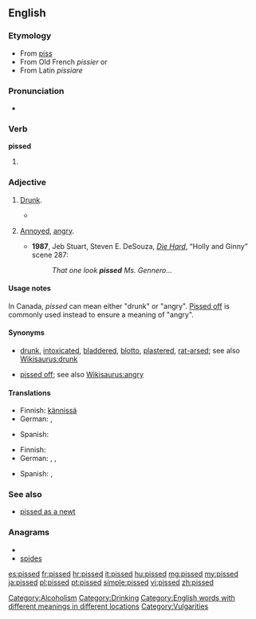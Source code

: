 ==English==

===Etymology===
* From [[piss]] ''{{vulgar}}''
* From Old French ''pissier'' or
* From Latin ''pissiare''

===Pronunciation===
* {{rhymes|ɪst}}

===Verb===
'''pissed'''

# {{past of|[[piss]]}}

===Adjective===
{{en-adj}}

# {{context|British|Australia|NZ|Canada|colloquial}} [[drunk|Drunk]].
#*{{quote-book
|year=1996
|author=Hunter Davies
|title=The Beatles
|page=79
|passage=The waiters would send us up beer onstage as well as food, so now and again we'd end up getting '''pissed''' while we were playing.}}
# {{context|US|Canada|vulgar|colloquial}} [[annoyed|Annoyed]], [[angry]].
#* '''1987''', Jeb Stuart, Steven E. DeSouza, ''[[w:Die Hard|Die Hard]]'', “Holly and Ginny” scene 287:
#*: ''That one look '''pissed''' Ms. Gennero...''

====Usage notes====
In Canada, ''pissed'' can mean either "drunk" or "angry". [[pissed off|Pissed off]] is commonly used instead to ensure a meaning of "angry".

====Synonyms====
* {{sense|drunk}} [[drunk]], [[intoxicated]], [[bladdered]], [[blotto]], [[plastered]], [[rat-arsed]]; see also [[Wikisaurus:drunk]]
* {{sense|annoyed, angry}} [[pissed off]]; see also [[Wikisaurus:angry]]

====Translations====
{{trans-top|Drunk}}
* Finnish: [[kännissä]]
* German: {{t+|de|betrunken}}, {{t+|de|besoffen}}
{{trans-mid}}
* Spanish: {{t+|es|borracho}}
{{trans-bottom}}

{{trans-top|Annoyed, angry}}
* Finnish: {{t+|fi|vihainen}}
* German: {{t-|de|angepisst}}, {{t+|de|sauer}}, {{t+|de|wütend}}
{{trans-mid}}
* Spanish: {{t-|es|enojado}}, {{t-|es|disgustado}}
{{trans-bottom}}

===See also===
* [[pissed as a newt]]

===Anagrams===
* {{alphagram|deipss}}
* [[spides#English|spides]]

[[Category:Alcoholism]]
[[Category:Drinking]]
[[Category:English words with different meanings in different locations]]
[[Category:Vulgarities]]

[[es:pissed]]
[[fr:pissed]]
[[hr:pissed]]
[[it:pissed]]
[[hu:pissed]]
[[mg:pissed]]
[[my:pissed]]
[[ja:pissed]]
[[pl:pissed]]
[[pt:pissed]]
[[simple:pissed]]
[[vi:pissed]]
[[zh:pissed]]